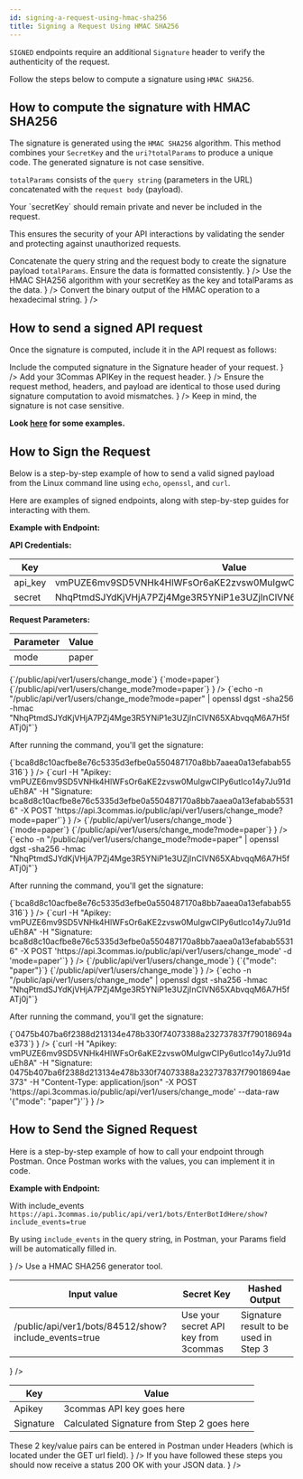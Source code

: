 ```yaml
---
id: signing-a-request-using-hmac-sha256
title: Signing a Request Using HMAC SHA256
---
```




`SIGNED` endpoints require an additional `Signature` header to verify the authenticity of the request.

Follow the steps below to compute a signature using `HMAC SHA256`.

## How to compute the signature with HMAC SHA256

The signature is generated using the `HMAC SHA256` algorithm. This method combines your `SecretKey` and the `uri?totalParams` to produce a unique code. The generated signature is not case sensitive.

`totalParams` consists of the `query string` (parameters in the URL) concatenated with the `request body` (payload).

<Informer variant="danger">
Your `secretKey` should remain private and never be included in the request.
</Informer>

This ensures the security of your API interactions by validating the sender and protecting against unauthorized requests.

<Steps>
  <Step title="Prepare the payload" description= {
    <>
    Concatenate the query string and the request body to create the signature payload <code>totalParams</code>.
Ensure the data is formatted consistently.
    </>
    }
  />
  <Step title="Generate the binary signature" description= {
    <>
    Use the HMAC SHA256 algorithm with your secretKey as the key and totalParams as the data.
    </>
    }
  />
  <Step title="Encode the signature" description={
    <>
    Convert the binary output of the HMAC operation to a hexadecimal string.
    </>
    }
  />
</Steps>


## How to send a signed API request

Once the signature is computed, include it in the API request as follows:

<Steps>
  <Step title="Add the Signature to the request header" description= {
   <>
   Include the computed signature in the Signature header of your request.
   </>
   }
  />
  <Step title="Include your API Key" description= {
    <>
    Add your 3Commas APIKey in the request header.
    </>
  }
  />
  <Step title="Send the request" description={
    <>
   Ensure the request method, headers, and payload are identical to those used during signature computation to avoid mismatches.
    </>}
  />
</Steps>

<Informer variant="warning">
  Keep in mind, the signature is not case sensitive.
</Informer>

**Look [here](https://developers-3commas.pages.dev/general-information/signing-a-request-using-hmac-sha256/generating-signature-hmac-sha256) for some examples.**

## How to Sign the Request

Below is a step-by-step example of how to send a valid signed payload from the Linux command line using `echo`, `openssl`, and `curl`.

Here are examples of signed endpoints, along with step-by-step guides for interacting with them.
 
**Example with Endpoint:**

<Endpoint
  url="/public/api/ver1/users/change_mode"
  method="POST"
/>

**API Credentials:**

Key | Value
------------ | ------------
api_key | vmPUZE6mv9SD5VNHk4HlWFsOr6aKE2zvsw0MuIgwCIPy6utIco14y7Ju91duEh8A
secret | NhqPtmdSJYdKjVHjA7PZj4Mge3R5YNiP1e3UZjInClVN65XAbvqqM6A7H5fATj0j

**Request Parameters:** 

Parameter | Value
------------ | ------------
mode | paper


<Tabs>
  <TabItem value="Request via Query String" label="Request via Query String">
  <Steps>
  <Step title="Request Preparation"
      description={
      <>
            <CodeBlock language="json" title="path" showLineNumbers>
            {`/public/api/ver1/users/change_mode`}
            </CodeBlock>
            <CodeBlock language="json" title="queryString" showLineNumbers>
            {`mode=paper`}
            </CodeBlock>
            <CodeBlock language="json" title="payload" showLineNumbers>
            {`/public/api/ver1/users/change_mode?mode=paper`}
            </CodeBlock>
            </>
            }
  />
<Step title="Generating the HMAC SHA256 Signature"
      description= {
      <>    
            <CodeBlock language="bash" showLineNumbers>
            {`echo -n "/public/api/ver1/users/change_mode?mode=paper" | openssl dgst -sha256 -hmac "NhqPtmdSJYdKjVHjA7PZj4Mge3R5YNiP1e3UZjInClVN65XAbvqqM6A7H5fATj0j"`}
            </CodeBlock>
            <p>After running the command, you'll get the signature:</p>
            <CodeBlock language="bash" showLineNumbers>
            {`bca8d8c10acfbe8e76c5335d3efbe0a550487170a8bb7aaea0a13efabab55316`}
            </CodeBlock>
      </>
            }
  />
<Step title="Making the API Call"
      description= {
      <>
            <CodeBlock language="bash" showLineNumbers>
            {`curl
-H "Apikey: vmPUZE6mv9SD5VNHk4HlWFsOr6aKE2zvsw0MuIgwCIPy6utIco14y7Ju91duEh8A"
-H "Signature: bca8d8c10acfbe8e76c5335d3efbe0a550487170a8bb7aaea0a13efabab55316"
-X POST 'https://api.3commas.io/public/api/ver1/users/change_mode?mode=paper'`}
            </CodeBlock>
            </>
            }
  />
</Steps>
</TabItem>
<TabItem value="Request via Request Body" label="Request via Request Body">
<Steps>
  <Step title="Request Preparation"
      description={
      <>
            <CodeBlock language="json" title="path" showLineNumbers>
            {`/public/api/ver1/users/change_mode`}
            </CodeBlock>
            <CodeBlock language="json" title="requestBody" showLineNumbers>
            {`mode=paper`}
            </CodeBlock>
            <CodeBlock language="json" title="payload" showLineNumbers>
            {`/public/api/ver1/users/change_mode?mode=paper`}
            </CodeBlock>
            </>
            }
  />
<Step title="Generating the HMAC SHA256 Signature"
      description= {
      <>    
            <CodeBlock language="bash" showLineNumbers>
            {`echo -n "/public/api/ver1/users/change_mode?mode=paper" | openssl dgst -sha256 -hmac "NhqPtmdSJYdKjVHjA7PZj4Mge3R5YNiP1e3UZjInClVN65XAbvqqM6A7H5fATj0j"`}
            </CodeBlock>
            <p>After running the command, you'll get the signature:</p>
            <CodeBlock language="bash" showLineNumbers>
            {`bca8d8c10acfbe8e76c5335d3efbe0a550487170a8bb7aaea0a13efabab55316`}
            </CodeBlock>
      </>
            }
  />
<Step title="Making the API Call"
      description= {
      <>
            <CodeBlock language="bash" showLineNumbers>
            {`curl
-H "Apikey: vmPUZE6mv9SD5VNHk4HlWFsOr6aKE2zvsw0MuIgwCIPy6utIco14y7Ju91duEh8A" 
-H "Signature: bca8d8c10acfbe8e76c5335d3efbe0a550487170a8bb7aaea0a13efabab55316"
-X POST 'https://api.3commas.io/public/api/ver1/users/change_mode' -d 'mode=paper'`}
            </CodeBlock>
            </>
            }
  />
</Steps>
</TabItem>
<TabItem value="Request via Raw JSON" label="Request via Raw JSON">
<Steps>
<Step title="Request Preparation"
      description={
      <>
            <CodeBlock language="json" title="path" showLineNumbers>
            {`/public/api/ver1/users/change_mode`}
            </CodeBlock>
            <CodeBlock language="json" title="requestBody" showLineNumbers>
            {`{"mode": "paper"}`}
            </CodeBlock>
            <CodeBlock language="json" title="payload" showLineNumbers>
            {`/public/api/ver1/users/change_mode`}
            </CodeBlock>
            </>
            }
  />
<Step title="Generating the HMAC SHA256 Signature"
      description= {
      <>    
            <CodeBlock language="bash" showLineNumbers>
            {`echo -n "/public/api/ver1/users/change_mode" | openssl dgst -sha256 -hmac "NhqPtmdSJYdKjVHjA7PZj4Mge3R5YNiP1e3UZjInClVN65XAbvqqM6A7H5fATj0j"`}
            </CodeBlock>
            <p>After running the command, you'll get the signature:</p>
            <CodeBlock language="bash" showLineNumbers>
            {`0475b407ba6f2388d213134e478b330f74073388a232737837f79018694ae373`}
            </CodeBlock>
      </>
            }
  /> 
  <Step title="Making the API Call"
      description= {
      <>
            <CodeBlock language="bash" showLineNumbers>
            {`curl
-H "Apikey: vmPUZE6mv9SD5VNHk4HlWFsOr6aKE2zvsw0MuIgwCIPy6utIco14y7Ju91duEh8A" 
-H "Signature: 0475b407ba6f2388d213134e478b330f74073388a232737837f79018694ae373" 
-H "Content-Type: application/json" 
-X POST 'https://api.3commas.io/public/api/ver1/users/change_mode' --data-raw '{"mode": "paper"}'`}
            </CodeBlock>
            </>
            }
  />
</Steps>
</TabItem>
</Tabs>

## How to Send the Signed Request
Here is a step-by-step example of how to call your endpoint through Postman. Once Postman works with the values, you can implement it in code.

**Example with Endpoint:**

<Endpoint
  url="/public/api/ver1/bots/:bot_id/show"
  method="GET"
/>

<Steps>
  <Step title="Set up GET url"
        description={<>
        <p> With include_events <code>https://api.3commas.io/public/api/ver1/bots/EnterBotIdHere/show?include_events=true</code> </p> 
        <p> By using <code>include_events</code> in the query string, in Postman, your Params field will be automatically filled in.</p> 
        </>
        }
  />
  <Step title="Calculate your Signature" 
        description= {<>
        Use a HMAC SHA256 generator tool.
        <table>
          <thead>
            <tr>
              <th>Input value</th>
              <th>Secret Key</th>
              <th>Hashed Output</th>
            </tr>
          </thead>
          <tbody>
            <tr>
              <td>/public/api/ver1/bots/84512/show?include_events=true</td>
              <td>Use your secret API key from 3commas</td>
              <td>Signature result to be used in Step 3</td>
            </tr>
          </tbody>
        </table>
        </>
        }
  />
  <Step title="Set up Headers"
        description={<>
          <table>
            <thead>
              <tr>
                <th>Key</th>
                <th>Value</th>
              </tr>
            </thead>
            <tbody>
              <tr>
                <td>Apikey</td>
                <td>3commas API key goes here</td>
              </tr>
              <tr>
                <td>Signature</td>
                <td>Calculated Signature from Step 2 goes here</td>
              </tr>
            </tbody>
          </table>
        These 2 key/value pairs can be entered in Postman under Headers (which is located under the GET url field).
        </>
        }
  />
  <Step title="Receive JSON object"
        description={<>
        If you have followed these steps you should now receive a status 200 OK with your JSON data.
        </>
        }
  />
</Steps>